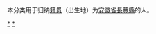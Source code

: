 {{Catnav|頁面分類|各種主題的頁面分類|依中国各省来作的分类|各地中国人|安徽人|合肥人}}
{{Catnav|頁面分類|人物|各國人物|中国人|各地中国人|安徽人|合肥人}}

本分类用于归纳[[籍贯|籍贯]]（出生地）为[[安徽省|安徽省]][[長豐縣|長豐縣]]的人。

[[Category:合肥人|*]]
[[Category:长丰县|*]]